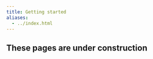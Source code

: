 ```yaml
---
title: Getting started
aliases:
  - ../index.html
---
```


::: {.callout-caution }
## These pages are under construction

:::

